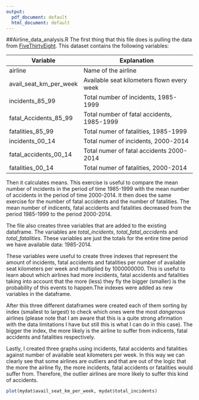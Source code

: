 ```yaml
---
output:
  pdf_document: default
  html_document: default
---
```

##Airline_data_analysis.R
The first thing that this file does is pulling the data from [FiveThirtyEight](https://github.com/fivethirtyeight/data). This dataset contains the following variables:


Variable               |Explanation
-----------------------|------------------------------------------
airline                |Name of the airline
avail_seat_km_per_week |Available seat kilometers flown every week
incidents_85_99        |Total number of incidents, 1985-1999
fatal_Accidents_85_99  |Total number of fatal accidents, 1985-1999
fatalities_85_99       |Total numer of fatalities, 1985-1999
incidents_00_14        |Total numer of incidents, 2000-2014
fatal_accidents_00_14  |Total numer of fatal accidents 2000-2014
fatalities_00_14       |Total numer of fatalities, 2000-2014


Then it calculates means. This exercise is useful to compare the mean number of  incidents in the period of time 1985-1999 with the mean number of accidents in the period of time 2000-2014. It then does the same exercise for the number of fatal accidents and the number of fatalities. The mean number of indicents, fatal accidents and fatalities decreased from the period 1985-1999 to the period 2000-2014.
 
The file also creates three variables that are added to the existing dataframe. The variables are *total_incidents*, *total_fatal_accidents* and *total_fatalities*. These variables are just the totals for the entire time period we have available data: 1985-2014.

These variables were useful to create three indexes that represent the amount of incidents, fatal accidents and fatalities per number of available seat kilometers per week and multiplied by 1000000000. This is useful to learn about which airlines had more incidents, fatal accidents and fatalities taking into account that the more (less) they fly the bigger (smaller) is the probability of this events to happen.The indexes were added as new variables in the dataframe.

After this three different dataframes were created each of them sorting by index (smallest to largest) to check which ones were the most *dangerous* airlines (please note that I am aware that this is a quite strong afirmation with the data limitations I have but still this is what I can do in this case). The bigger the index, the more likely is the airline to suffer from indicents, fatal accidents and fatalities respectively.

Lastly, I created three graphs using incidents, fatal accidents and fatalities against number of available seat kilometers per week. In this way we can clearly see that some airlines are outliers and that are out of the logic that the more the airline fly, the more incidents, fatal accidents or fatalities would suffer from. Therefore, the outlier airlines are more likely to suffer this kind of accidents.

```r
plot(mydat$avail_seat_km_per_week, mydat$total_incidents)
```